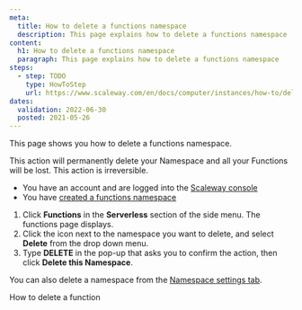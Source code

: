 ```yaml
---
meta:
  title: How to delete a functions namespace
  description: This page explains how to delete a functions namespace
content:
  h1: How to delete a functions namespace
  paragraph: This page explains how to delete a functions namespace
steps:
  - step: TODO
    type: HowToStep
    url: https://www.scaleway.com/en/docs/computer/instances/how-to/delete-a-functions-namespace
dates:
  validation: 2022-06-30
  posted: 2021-05-26
---
```


This page shows you how to delete a functions namespace.

<Message type="important">
  This action will permanently delete your Namespace and all your Functions will be lost. This action is irreversible.
</Message>

<Message type="requirement">

  - You have an account and are logged into the [Scaleway console](https://console.scaleway.com)
  - You have [created a functions namespace](/compute/functions/how-to/create-a-function/)

</Message>

1. Click **Functions** in the **Serverless** section of the side menu. The functions page displays.
2. Click the <Icon name="more" /> icon next to the namespace you want to delete, and select **Delete** from the drop down menu. 
3. Type **DELETE** in the pop-up that asks you to confirm the action, then click **Delete this Namespace**.

<Message type="tip">

  You can also delete a namespace from the [Namespace settings tab](/compute/functions/how-to/manage-a-functions-namespace/).

</Message>

<Navigation title="See Also">
  <PreviousButton to="/compute/functions/how-to/delete-a-function/">How to delete a function</PreviousButton>
</Navigation>
